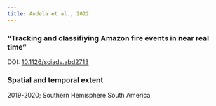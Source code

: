 ```yaml
---
title: Andela et al., 2022
---
```


### "Tracking and classifiying Amazon fire events in near real time"

DOI: [10.1126/sciadv.abd2713](https://doi.org/10.1126/sciadv.abd2713)

### Spatial and temporal extent
2019-2020; Southern Hemisphere South America